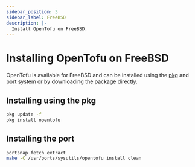 ```yaml
---
sidebar_position: 3
sidebar_label: FreeBSD
description: |-
  Install OpenTofu on FreeBSD.
---
```



# Installing OpenTofu on FreeBSD

OpenTofu is available for FreeBSD and can be installed using the [pkg](https://pkgs.org/download/opentofu) and [port](https://cgit.freebsd.org/ports/commit/?id=f49b835b51fd5d92138706c32523c6f361740eac) system or by downloading the package directly.

## Installing using the pkg

```bash
pkg update -f
pkg install opentofu
```

## Installing the port

```bash
portsnap fetch extract
make -C /usr/ports/sysutils/opentofu install clean
```
